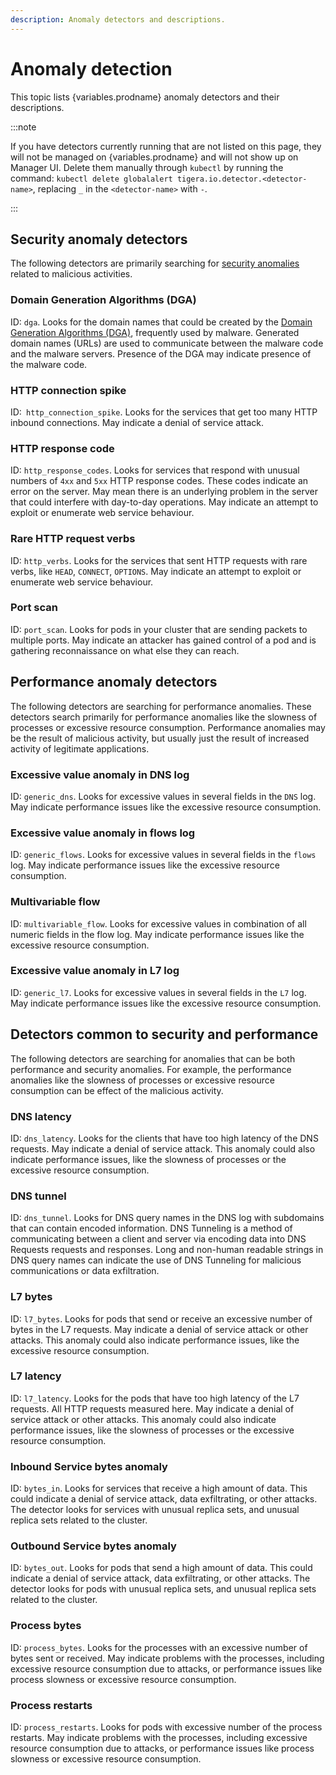 ```yaml
---
description: Anomaly detectors and descriptions.
---
```


# Anomaly detection

This topic lists {variables.prodname} anomaly detectors and their descriptions.

:::note

If you have detectors currently running that are not listed on this page, they will not be managed on {variables.prodname} and will not show up on Manager UI. Delete them manually through `kubectl` by running the command: `kubectl delete globalalert tigera.io.detector.<detector-name>`, replacing `_` in the `<detector-name>` with `-`.

:::

## Security anomaly detectors

The following detectors are primarily searching for [security anomalies](../threat/anomaly-detection/security-anomalies.mdx) related to malicious activities.

### Domain Generation Algorithms (DGA)

ID: `dga`. Looks for the domain names that could be created by the [Domain Generation Algorithms (DGA)](https://en.wikipedia.org/wiki/Domain_generation_algorithm), frequently used by malware. Generated domain names (URLs) are used to communicate between the malware code and the malware servers. Presence of the DGA may indicate presence of the malware code.

### HTTP connection spike

ID:` http_connection_spike`. Looks for the services that get too many HTTP inbound connections. May indicate a denial of service attack.

### HTTP response code

ID: `http_response_codes`. Looks for services that respond with unusual numbers of `4xx` and `5xx` HTTP response codes.
These codes indicate an error on the server. May mean there is an underlying problem in the server that could
interfere with day-to-day operations. May indicate an attempt to exploit or enumerate web service behaviour.

### Rare HTTP request verbs

ID: `http_verbs`. Looks for the services that sent HTTP requests with rare verbs, like `HEAD`, `CONNECT`, `OPTIONS`.
May indicate an attempt to exploit or enumerate web service behaviour.

### Port scan

ID: `port_scan`. Looks for pods in your cluster that are sending packets to multiple ports.
May indicate an attacker has gained control of a pod and is gathering reconnaissance on what else they can reach.

## Performance anomaly detectors

The following detectors are searching for performance anomalies. These detectors search primarily for performance anomalies like the slowness of processes or excessive resource consumption. Performance anomalies may be the result of malicious activity, but usually just the result of increased activity of legitimate applications.

### Excessive value anomaly in DNS log

ID: `generic_dns`. Looks for excessive values in several fields in the `DNS` log. May indicate performance
issues like the excessive resource consumption.

### Excessive value anomaly in flows log

ID: `generic_flows`. Looks for excessive values in several fields in the `flows` log. May indicate performance
issues like the excessive resource consumption.

### Multivariable flow

ID: `multivariable_flow`. Looks for excessive values in combination of all numeric fields in the flow log. May indicate performance issues like the excessive resource consumption.

### Excessive value anomaly in L7 log

ID: `generic_l7`. Looks for excessive values in several fields in the `L7` log. May indicate performance
issues like the excessive resource consumption.

## Detectors common to security and performance

The following detectors are searching for anomalies that can be both
performance and security anomalies. For example, the performance anomalies like the slowness of processes or excessive resource consumption can be effect of the
malicious activity.

### DNS latency

ID: `dns_latency`. Looks for the clients that have too high latency of the DNS requests. May indicate a denial of service attack.
This anomaly could also indicate performance issues, like the slowness of processes or the excessive resource consumption.

### DNS tunnel

ID: `dns_tunnel`.
Looks for DNS query names in the DNS log with subdomains that can contain encoded information. DNS Tunneling is a method of communicating between a client and server via encoding data into DNS Requests requests and responses. Long and non-human readable strings in DNS query names can indicate the use of DNS Tunneling for malicious communications or data exfiltration.

### L7 bytes

ID: `l7_bytes`. Looks for pods that send or receive an excessive number of bytes in the L7 requests.
May indicate a denial of service attack or other attacks. This anomaly could also indicate performance issues, like the excessive resource consumption.

### L7 latency

ID: `l7_latency`. Looks for the pods that have too high latency of the L7 requests. All HTTP requests measured here.
May indicate a denial of service attack or other attacks. This anomaly could also indicate performance issues,
like the slowness of processes or the excessive resource consumption.

### Inbound Service bytes anomaly

ID: `bytes_in`. Looks for services that receive a high amount of data. This could indicate a denial of service attack, data exfiltrating, or other attacks. The detector looks for services with unusual replica sets, and unusual replica sets related to the cluster.

### Outbound Service bytes anomaly

ID: `bytes_out`. Looks for pods that send a high amount of data. This could indicate a denial of service attack, data exfiltrating, or other attacks. The detector looks for pods with unusual replica sets, and unusual replica sets related to the cluster.

### Process bytes

ID: `process_bytes`. Looks for the processes with an excessive number of bytes sent or received. May indicate problems with the processes, including excessive resource consumption due to attacks, or performance issues like process slowness or excessive resource consumption.

### Process restarts

ID: `process_restarts`. Looks for pods with excessive number of the process restarts. May indicate problems with
the processes, including excessive resource consumption due to attacks, or performance issues like process slowness
or excessive resource consumption.
